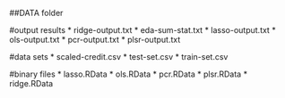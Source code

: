 ##DATA folder 

#output results 
	* ridge-output.txt
	* eda-sum-stat.txt
	* lasso-output.txt
	* ols-output.txt
	* pcr-output.txt
	* plsr-output.txt

#data sets
	* scaled-credit.csv
	* test-set.csv
	* train-set.csv

#binary files
	* lasso.RData
	* ols.RData
	* pcr.RData
	* plsr.RData
	* ridge.RData
